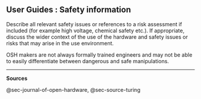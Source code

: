 ## User Guides : Safety information {#sec-user-guides-safety-information}

Describe all relevant safety issues or references to a risk assessment if included (for example high voltage, chemical safety etc.). If appropriate, discuss the wider context of the use of the hardware and safety issues or risks that may arise in the use environment.

OSH makers are not always formally trained engineers and may not be able to easily differentiate between dangerous and safe manipulations.

------------------------------------------------------------------------

**Sources**

@sec-journal-of-open-hardware, @sec-source-turing
